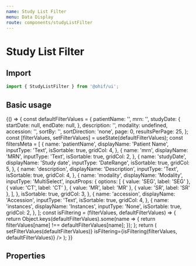 ```yaml
---
name: Study List Filter
menu: Data Display
route: components/studyListFilter
---
```



# Study List Filter

## Import

```javascript
import { StudyListFilter } from '@ohif/ui';
```

## Basic usage

<Playground>
  {() => {
    const defaultFilterValues = {
      patientName: '',
      mrn: '',
      studyDate: {
        startDate: null,
        endDate: null,
      },
      description: '',
      modality: undefined,
      accession: '',
      sortBy: '',
      sortDirection: 'none',
      page: 0,
      resultsPerPage: 25,
    };
    const [filterValues, setFilterValues] = useState(defaultFilterValues);
    const filtersMeta = [
      {
        name: 'patientName',
        displayName: 'Patient Name',
        inputType: 'Text',
        isSortable: true,
        gridCol: 4,
      },
      {
        name: 'mrn',
        displayName: 'MRN',
        inputType: 'Text',
        isSortable: true,
        gridCol: 2,
      },
      {
        name: 'studyDate',
        displayName: 'Study date',
        inputType: 'DateRange',
        isSortable: true,
        gridCol: 5,
      },
      {
        name: 'description',
        displayName: 'Description',
        inputType: 'Text',
        isSortable: true,
        gridCol: 4,
      },
      {
        name: 'modality',
        displayName: 'Modality',
        inputType: 'MultiSelect',
        inputProps: {
          options: [
            { value: 'SEG', label: 'SEG' },
            { value: 'CT', label: 'CT' },
            { value: 'MR', label: 'MR' },
            { value: 'SR', label: 'SR' },
          ],
        },
        isSortable: true,
        gridCol: 3,
      },
      {
        name: 'accession',
        displayName: 'Accession',
        inputType: 'Text',
        isSortable: true,
        gridCol: 4,
      },
      {
        name: 'instances',
        displayName: 'Instances',
        inputType: 'None',
        isSortable: true,
        gridCol: 2,
      },
    ];
    const isFiltering = (filterValues, defaultFilterValues) => {
      return Object.keys(defaultFilterValues).some(name => {
        return filterValues[name] !== defaultFilterValues[name];
      });
    };
    return (
      <StudyListFilter
        numOfStudies={100}
        filtersMeta={filtersMeta}
        filterValues={filterValues}
        onChange={setFilterValues}
        clearFilters={() => setFilterValues(defaultFilterValues)}
        isFiltering={isFiltering(filterValues, defaultFilterValues)}
      />
    );
  }}
</Playground>

## Properties

<Props of={StudyListFilter} />
